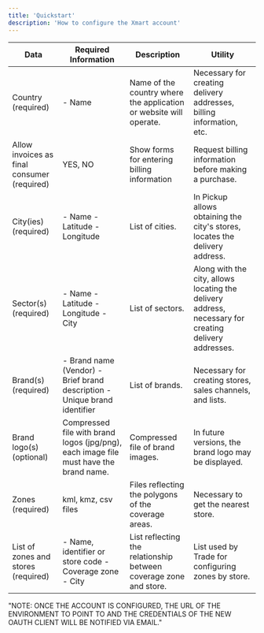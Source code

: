 ```yaml
---
title: 'Quickstart'
description: 'How to configure the Xmart account'
---
```


| Data                           | Required Information                                              | Description                                                          | Utility                                                     |
|------------------------------- |-------------------------------------------------------------------|---------------------------------------------------------------------|-------------------------------------------------------------|
| Country (required)             | - Name                                                            | Name of the country where the application or website will operate.   | Necessary for creating delivery addresses, billing information, etc. |
| Allow invoices as final consumer (required) | YES, NO                                                       | Show forms for entering billing information                          | Request billing information before making a purchase.       |
| City(ies) (required)           | - Name - Latitude - Longitude                                     | List of cities.                                                      | In Pickup allows obtaining the city's stores, locates the delivery address. |
| Sector(s) (required)           | - Name - Latitude - Longitude - City                              | List of sectors.                                                     | Along with the city, allows locating the delivery address, necessary for creating delivery addresses. |
| Brand(s) (required)            | - Brand name (Vendor) - Brief brand description - Unique brand identifier | List of brands.                                                     | Necessary for creating stores, sales channels, and lists.   |
| Brand logo(s) (optional)       | Compressed file with brand logos (jpg/png), each image file must have the brand name. | Compressed file of brand images.                                     | In future versions, the brand logo may be displayed.        |
| Zones (required)               | kml, kmz, csv files                                               | Files reflecting the polygons of the coverage areas.                 | Necessary to get the nearest store.                         |
| List of zones and stores (required) | - Name, identifier or store code - Coverage zone - City        | List reflecting the relationship between coverage zone and store.    | List used by Trade for configuring zones by store.          |


"NOTE: ONCE THE ACCOUNT IS CONFIGURED, THE URL OF THE ENVIRONMENT TO POINT TO AND THE CREDENTIALS OF THE NEW OAUTH CLIENT WILL BE NOTIFIED VIA EMAIL."
